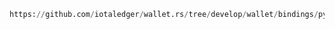 ```python reference
https://github.com/iotaledger/wallet.rs/tree/develop/wallet/bindings/python/examples/request_funds.py
```

